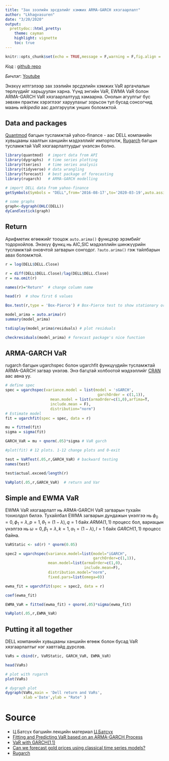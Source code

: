 ```yaml
---
title: "Зах зээлийн эрсдэлийг хэмжих ARMA-GARCH хязгаарлалт"
author: "Lkhagvasuren"
date: "3/20/2020"
output:   
  prettydoc::html_pretty:
    theme: cayman
    highlight: vignette
    toc: true
---
```


```r
knitr::opts_chunk$set(echo = TRUE,message = F,warning = F,fig.align = 'center')
```

*Код* : [github repo](https://github.com/lhagwasuren/Youtube-channel/blob/master/UFE/GARCH_VaR/GARCH_VaR.R)

*Бичлэг*: [Youtube](https://youtu.be/UiqQR4n1U5o?list=PLVebDyRdbYjBAlAYD8biJSpXTnCoAY7NZ)

Энэхүү илтгэлээр зах зээлийн эрсдэлийн хэмжих VaR аргачлалын төрлүүдийг харьцуулан харна. Үүнд энгийн VaR, EWMA VaR болон ARMA-GARCH VaR хязгаарлалтууд хамаарна. Онолын агуулгыг бус зөвхөн практик хэрэглээг харуулахыг зорьсон тул бусад сонсогчид маань *wikipedia* аас дэлгэрүүлж унших боломжтой. 

## Data and packages

[Quantmod](https://cran.r-project.org/web/packages/quantmod/quantmod.pdf) багцын тусламжтай yahoo-finance - аас DELL компанийн хувьцааны хаалтын ханшийн мэдээллийг импортолж, [Rugarch](https://cran.r-project.org/web/packages/rugarch/rugarch.pdf) багцын тусламжтай VaR хязгаарлалтуудыг үнэлсэн болно.   
```r
library(quantmod)  # import data from API
library(dygraphs)  # time series plotting
library(tseries)   # time series analysis
library(tidyverse) # data wrangling
library(forecast)  # best package of forecasting
library(rugarch)   # ARMA-GARCH modelling

# import DELL data from yahoo-finance
getSymbols(Symbols = "DELL",from='2016-08-17',to='2020-03-19',auto.assign = T)

# some graphs
graph<-dygraph(OHLC(DELL))
dyCandlestick(graph)
```


## Return
Арифметик өгөөжийг тооцож `auto.arima()` функцээр эрэмбийг тодорхойлов. Энэхүү функц нь AIC,SIC мэдээллийн шинжүүрийн тусламжтай оновчтой загварын сонгодог. `?auto.arima()` гэж тайлбарын авах боломжтой.

```r
r = log(DELL$DELL.Close)

r = diff(DELL$DELL.Close)/lag(DELL$DELL.Close)
r = na.omit(r)

names(r)="Return"  # change column name

head(r)  # show first 6 values

Box.test(r,type = 'Box-Pierce') # Box-Pierce test to show stationary or non stationary

model_arima = auto.arima(r)
summary(model_arima)

tsdisplay(model_arima$residuals) # plot residuals

checkresiduals(model_arima) # forecast package's nice function
```

## ARMA-GARCH VaR 

rugarch багцын ugarchspec болон ugarchfit функцүүдийн тусламжтай ARMA-GARCH загвар үнэлэв. Энэ багцтай холбоотой мэдээллийг [CRAN](https://cran.r-project.org/web/packages/rugarch/rugarch.pdf) аас авна уу.

```r
# define spec
spec = ugarchspec(variance.model = list(model = 'sGARCH',
                                         garchOrder = c(1,1)),
                    mean.model = list(armaOrder=c(1,0),arfima=T,
                    include.mean = F),
                    distribution="norm")
# Estimate model
fit = ugarchfit(spec = spec, data = r)

mu = fitted(fit)  
sigma = sigma(fit)

GARCH_VaR = mu + qnorm(.05)*sigma # VaR garch

#plot(fit) # 12 plots. 1-12 change plots and 0-exit

test = VaRTest(.05,r,GARCH_VaR) # backward testing
names(test)

test$actual.exceed/length(r)

VaRplot(.05,r,GARCH_VaR)  # return and Var
```

## Simple and EWMA VaR

EWMA VaR хязгаарлалт нь ARMA-GARCH VaR загварын тухайн тохиолдол билээ. Тухайлбал EWMA загварын дундажын үнэлгээ нь $\phi_0 = 0,\phi_1=\lambda,p=1,\theta_1=(1-\lambda), q=1$ байх $ARMA(1,1)$ процесс бол, вариацын үнэлгээ нь $\omega=0,\beta_1=\lambda,k=1,\alpha_1=(1-\lambda),l=1$ байх $GARCH(1,1)$ процесс байна.

```r
VaRStatic <- sd(r) * qnorm(0.05) 

spec2 = ugarchspec(variance.model=list(model="iGARCH", 
                                       garchOrder=c(1,1)),
                   mean.model=list(armaOrder=c(1,0),
                                   include.mean=F),
                   distribution.model="norm", 
                   fixed.pars=list(omega=0))

ewma_fit = ugarchfit(spec = spec2, data = r)

coef(ewma_fit)

EWMA_VaR = fitted(ewma_fit) + qnorm(.05)*sigma(ewma_fit)

VaRplot(.05,r,EWMA_VaR)
```

## Putting it all together 

DELL компанийн хувьцааны ханшийн өгөөж болон бусад VaR хязгаарлалтыг нэг хавтгайд дүрслэв.

```r
VaRs = cbind(r, VaRStatic, GARCH_VaR, EWMA_VaR)

head(VaRs)

# plot with rugarch
plot(VaRs) 

# dygraph plot
dygraph(VaRs,main = 'Dell return and VaRs', 
        xlab ='Date',ylab = "Rate" )
```


# Source

* Ц.Батсүх багшийн лекцийн материал [Ц.Батсүх](https://www.mongolbank.mn/news.aspx?tid=1&id=1932)
* [Fitting and Predicting VaR based on an ARMA-GARCH Process](https://cran.r-project.org/web/packages/qrmtools/vignettes/ARMA_GARCH_VaR.html)
* [VaR with GARCH(1,1)](https://rpubs.com/DejanPrv/VarGarch)
* [Can we forecast gold prices using classical time series models?](https://www.rpubs.com/ddbs/gldforecasting)
* [Rugarch](https://cran.r-project.org/web/packages/rugarch/rugarch.pdf)


